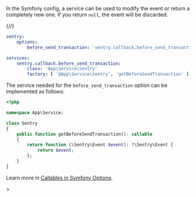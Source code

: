 In the Symfony config, a service can be used to modify the event or return a completely new one. If you return `null`, the event will be discarded.

{/*<!-- prettier-ignore -->*/}
```yaml {filename:config/packages/sentry.yaml}
sentry:
    options:
        before_send_transaction: 'sentry.callback.before_send_transaction'

services:
    sentry.callback.before_send_transaction:
        class: 'App\Service\Sentry'
        factory: [ '@App\Service\Sentry', 'getBeforeSendTransaction' ]
```

The service needed for the `before_send_transaction` option can be implemented as follows:

```php {filename:src/Service/Sentry.php}
<?php

namespace App\Service;

class Sentry
{
    public function getBeforeSendTransaction(): callable
    {
        return function (\Sentry\Event $event): ?\Sentry\Event {
            return $event;
        };
    }
}
```

<Alert>

Learn more in [Callables in Symfony Options](/platforms/php/guides/symfony/configuration/symfony-options/#callables).

</Alert>>
